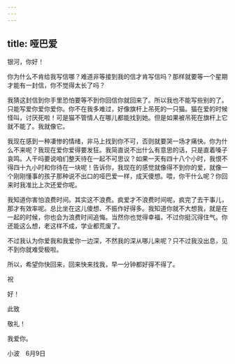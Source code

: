 ```yaml
---
---
---
```

title: 哑巴爱
---

银河，你好！

你为什么不肯给我写信哪？难道非等接到我的信才肯写信吗？那样就要等一个星期才能有一封信，你不觉得太长了吗？

我猜这封信到你手里恐怕要等不到你回信你就回来了。所以我也不能写些别的了。只能写爱你爱你爱你。你不在我多难过，好像旗杆上吊死的一只猫。猫在爱的时候怪叫，讨厌死啦！可是猫不管情人在哪儿都能找到她。但是如果被吊死在旗杆上它就不能了。我就像它。

我现在感到一种凄惨的情绪，非马上找到你不可，否则就要哭一场才痛快。你为什么不来呢？我现在爱你爱得要发狂。我简直说不出什么有意思的话，只是直着嗓子哀鸣。人干吗要说咱们整天待在一起不可思议？如果一天有四十八个小时，我恨不得四十九小时和你待在一块呢！告诉你，我现在的感觉就像得不到你的爱，就像一个刚刚懂事的孩子那种说不出口的哑巴爱一样，成天傻想。喂，你干什么呢？你回来时我准比上次还爱你呢。

我知道你害怕浪费时间。其实这不浪费。疯爱才不浪费时间呢，疯完了去干事儿，那才有效率呢。总比坐在这儿傻想、不振作好得多。我知道你就不大想我，就是在一起的时候，你也会为浪费时间追悔。当然你也觉得幸福，不过你挺沉得住气。你还能这么想，老这样不成，学业都荒废了。

不过我认为你爱我和我爱你一边深，不然我的深从哪儿来呢？只不过我没出息，见不到你就难受极啦。

所以，希望你快回来，回来快来找我，早一分钟都好得不得了。

祝

好！

此致

敬礼！

我爱你。

小波　6月9日